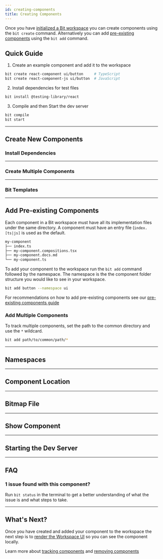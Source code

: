 ```yaml
---
id: creating-components
title: Creating Components
---
```




Once you have [initialized a Bit workspace](/getting-started/initializing-workspace) you can create components using the `bit create` command. Alternatively you can add [pre-existing components](/reference/pre-existing-components) using the `bit add` command.

## Quick Guide

<QuickGuide />

1. Create an example component and add it to the workspace

```bash
bit create react-component ui/button     # TypeScript
bit create react-component-js ui/button  # JavaScript
```

2. Install dependencies for test files

```bash
bit install @testing-library/react
```

3. Compile and then Start the dev server

```bash
bit compile
bit start
```

---

## Create New Components

<BitCreateButton />

### Install Dependencies

<TestDependencies />

---

### Create Multiple Components

<BitCreateMultipleComponent />

<BitCreateWarning />

---

### Bit Templates

<BitTemplates />

---

## Add Pre-existing Components

Each component in a Bit workspace must have all its implementation files under the same directory. A component must have an entry file (`index.[ts|js]` is used as the default.

```bash
my-component
├── index.ts
├── my-component.compositions.tsx
├── my-component.docs.md
└── my-component.ts
```

To add your component to the workspace run the `bit add` command followed by the namespace. The namespace is the the component folder structure you would like to see in your workspace.

```bash
bit add button --namespace ui
```

For recommendations on how to add pre-existing components see our [pre-existing components guide](/reference/pre-existing-components)

### Add Multiple Components

To track multiple components, set the path to the common directory and use the `*` wildcard.

```bash
bit add path/to/common/path/*
```

---

## Namespaces

<NameSpaces />

---

## Component Location

<Path />

---

## Bitmap File

<BitmapExample />

---

## Show Component

<BitShow />

<ShowButton />

---

## Starting the Dev Server

<StartDevServer />

---

## FAQ

### 1 issue found with this component?

Run `bit status` in the terminal to get a better understanding of what the issue is and what steps to take.

---

## What's Next?

Once you have created and added your component to the workspace the next step is to [render the Workspace UI](workspace-ui) so you can see the component locally.

Learn more about [tracking components](/building-with-bit/tracking-components) and [removing components](/building-with-bit/removing-components)
